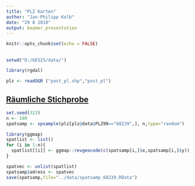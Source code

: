 ```yaml
---
title: "PLZ Karten"
author: "Jan-Philipp Kolb"
date: "29 8 2018"
output: beamer_presentation
---
```


```r
knitr::opts_chunk$set(echo = FALSE)
```

## 

```r
setwd("D:/GESIS/data/")
```

```r
library(rgdal)
```


```r
plz <- readOGR ("post_pl.shp","post_pl")
```



## [Räumliche Stichprobe](https://www.rdocumentation.org/packages/sp/versions/1.3-1/topics/spsample)

```r
set.seed(323)
n <- 100
spatsamp <- spsample(plz[plz@data$PLZ99=="68239",], n,type="random")
```

```r
library(ggmap)
spatlist <- list()
for (i in 1:n){
  spatlist[[i]] <- ggmap::revgeocode(c(spatsamp[i,]$x,spatsamp[i,]$y))  
}
```

```r
spatvec <- unlist(spatlist)
spatsamp$adress <- spatvec
save(spatsamp,file="../data/spatsamp_68239.RData")
```

